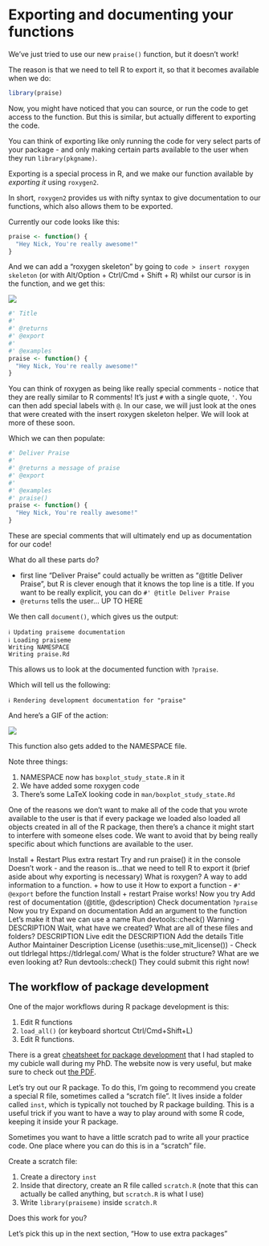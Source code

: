 # Exporting and documenting your functions

We've just tried to use our new `praise()` function, but it doesn't work!

The reason is that we need to tell R to export it, so that it becomes available when we do:

``` r
library(praise)
```

Now, you might have noticed that you can source, or run the code to get access to the function. But this is similar, but actually different to exporting the code.

You can think of exporting like only running the code for very select parts of your package - and only making certain parts available to the user when they run `library(pkgname)`.

Exporting is a special process in R, and we make our function available by *exporting it* using `roxygen2`.

In short, `roxygen2` provides us with nifty syntax to give documentation to our functions, which also allows them to be exported.

Currently our code looks like this:

``` r
praise <- function() {
  "Hey Nick, You're really awesome!"
}
```

And we can add a "roxygen skeleton" by going to `code > insert roxygen skeleton` (or with Alt/Option + Ctrl/Cmd + Shift + R) whilst our cursor is in the function, and we get this:

![](images/clipboard-3912445163.gif)

``` r
#' Title
#'
#' @returns
#' @export
#'
#' @examples
praise <- function() {
  "Hey Nick, You're really awesome!"
}
```

You can think of roxygen as being like really special comments - notice that they are really similar to R comments! It's just `#` with a single quote, `'`. You can then add special labels with `@`. In our case, we will just look at the ones that were created with the insert roxygen skeleton helper. We will look at more of these soon.

Which we can then populate:

``` r
#' Deliver Praise
#'
#' @returns a message of praise
#' @export
#'
#' @examples
#' praise()
praise <- function() {
  "Hey Nick, You're really awesome!"
}
```

These are special comments that will ultimately end up as documentation for our code!

What do all these parts do?

- first line "Deliver Praise" could actually be written as "@title Deliver Praise", but R is clever enough that it knows the top line is a title. If you want to be really explicit, you can do `#' @title Deliver Praise`
- `@returns` tells the user...
UP TO HERE

We then call `document()`, which gives us the output:

```         
ℹ Updating praiseme documentation
ℹ Loading praiseme
Writing NAMESPACE
Writing praise.Rd
```

This allows us to look at the documented function with `?praise`.

Which will tell us the following:

```
ℹ Rendering development documentation for "praise"
```

And here's a GIF of the action:

![](images/clipboard-3671051630.gif)

This function also gets added to the NAMESPACE file.


Note three things:

1.  NAMESPACE now has `boxplot_study_state.R` in it
2.  We have added some roxygen code
3.  There's some LaTeX looking code in `man/boxplot_study_state.Rd`

::: {.callout-caution title="Why do we need to export the code?" collapse="true"}
One of the reasons we don't want to make all of the code that you wrote available to the user is that if every package we loaded also loaded all objects created in all of the R package, then there's a chance it might start to interfere with someone elses code. We want to avoid that by being really specific about which functions are available to the user.
:::

Install + Restart Plus extra restart Try and run praise() it in the console Doesn’t work - and the reason is...that we need to tell R to export it (brief aside about why exporting is necessary) What is roxygen? A way to add information to a function. + how to use it How to export a function - `#' @export` before the function Install + restart Praise works! Now you try Add rest of documentation (@title, @description) Check documentation `?praise` Now you try Expand on documentation Add an argument to the function Let’s make it that we can use a name Run devtools::check() Warning - DESCRIPTION Wait, what have we created? What are all of these files and folders? DESCRIPTION Live edit the DESCRIPTION Add the details Title Author Maintainer Description License (usethis::use_mit_license()) - Check out tldrlegal https://tldrlegal.com/ What is the folder structure? What are we even looking at? Run devtools::check() They could submit this right now!

## The workflow of package development

One of the major workflows during R package development is this:

1.  Edit R functions
2.  `load_all()` (or keyboard shortcut Ctrl/Cmd+Shift+L)
3.  Edit R functions.

::: {.callout-tip title="Cheatsheets" collapse="true"}
There is a great [cheatsheet for package development](https://rstudio.github.io/cheatsheets/html/package-development.html) that I had stapled to my cubicle wall during my PhD. The website now is very useful, but make sure to check out [the PDF](https://rstudio.github.io/cheatsheets/package-development.pdf).
:::

Let's try out our R package. To do this, I'm going to recommend you create a special R file, sometimes called a "scratch file". It lives inside a folder called `inst`, which is typically not touched by R package building. This is a useful trick if you want to have a way to play around with some R code, keeping it inside your R package.

::: {.callout-note title="Workflow ideas: a scratch file" collapse="true"}
Sometimes you want to have a little scratch pad to write all your practice code. One place where you can do this is in a "scratch" file.

Create a scratch file:

1.  Create a directory `inst`
2.  Inside that directory, create an R file called `scratch.R` (note that this can actually be called anything, but `scratch.R` is what I use)
3.  Write `library(praiseme)` inside `scratch.R`
:::

Does this work for you?

Let's pick this up in the next section, "How to use extra packages"
